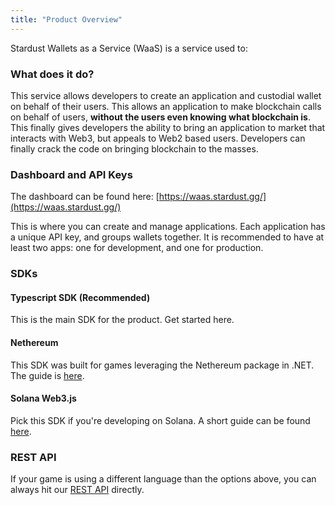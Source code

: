 ```yaml
---
title: "Product Overview"
---
```


Stardust Wallets as a Service (WaaS) is a service used to:

<Card title="Create custodial wallets" icon="wallet" iconType="duotone">
</Card>
<Card title="Sign any transaction for the custodial wallet" icon="arrow-right-arrow-left" iconType="duotone">
</Card>
<Card title="Submit the transaction to an Ethers Provider (if leveraging SDK)" icon="share-from-square" iconType="duotone">
</Card>

### What does it do?

This service allows developers to create an application and custodial wallet on behalf of their users. This allows an application to make blockchain calls on behalf of users, **without the users even knowing what blockchain is**. This finally gives developers the ability to bring an application to market that interacts with Web3, but appeals to Web2 based users. Developers can finally crack the code on bringing blockchain to the masses.

### Dashboard and API Keys

The dashboard can be found here: [https://waas.stardust.gg/](https://waas.stardust.gg/)

This is where you can create and manage applications. Each application has a unique API key, and groups wallets together. It is recommended to have at least two apps: one for development, and one for production.

### SDKs

#### Typescript SDK (Recommended)

This is the main SDK for the product. Get started here.

#### Nethereum

This SDK was built for games leveraging the Nethereum package in .NET. The guide is [here](/4-step-guide-for-nethereum).

#### Solana Web3.js

Pick this SDK if you're developing on Solana. A short guide can be found [here](/3-step-guide-for-solana-web3js).

### REST API

If your game is using a different language than the options above, you can always hit our [REST API](/api-reference/create-wallet) directly.